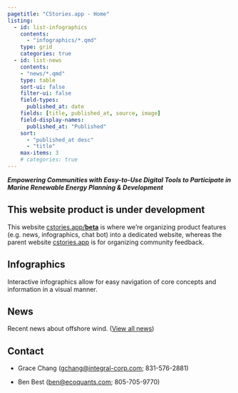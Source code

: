 ```yaml
---
pagetitle: "CStories.app - Home"
listing:
  - id: list-infographics
    contents:
      - "infographics/*.qmd"
    type: grid
    categories: true
  - id: list-news
    contents:
    - "news/*.qmd"
    type: table
    sort-ui: false
    filter-ui: false
    field-types:
      published_at: date
    fields: [title, published_at, source, image]
    field-display-names:
      published_at: "Published"
    sort: 
      - "published_at desc"
      - "title"
    max-items: 3
    # categories: true
---
```


***Empowering Communities with Easy-to-Use Digital Tools to Participate in Marine Renewable Energy Planning & Development***

::: {.callout-caution}
## This website product is under development

This website [cstories.app/**beta**](https://cstories.app/beta) is where we're organizing product features (e.g. news, infographics, chat bot) into a dedicated website, whereas the parent website
[cstories.app](https://cstories.app){target="_blank"} is for organizing community feedback.
:::


## Infographics

Interactive infographics allow for easy navigation of core concepts and information in a visual manner.

::: {#list-infographics}
:::

## News

Recent news about offshore wind. ([View all news](news.qmd))

::: {#list-news}
:::

## Contact

-   Grace Chang ([gchang\@integral-corp.com](gchang@integral-corp.com); 831-576-2881)

-   Ben Best ([ben\@ecoquants.com](mailto:ben@ecoquants.com); 805-705-9770)
